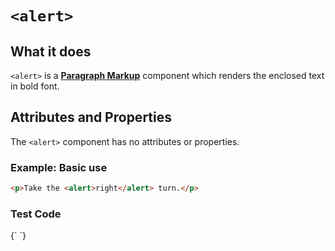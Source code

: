 
# `<alert>`

## What it does
`<alert>` is a [**Paragraph Markup**](../componentClasses) component which renders the enclosed text in bold font.

## Attributes and Properties
The `<alert>` component has no attributes or properties.


### Example: Basic use
```html
<p>Take the <alert>right</alert> turn.</p>
```

### Test Code
<DoenetML>
{`
<codeEditor showResults resultsLocation="bottom" height="700">
</codeEditor>
`}
</DoenetML>